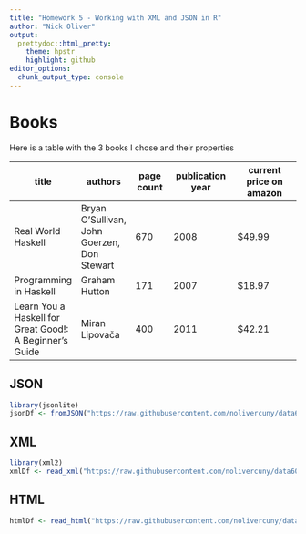 ```yaml
---
title: "Homework 5 - Working with XML and JSON in R"
author: "Nick Oliver"
output:
  prettydoc::html_pretty:
    theme: hpstr
    highlight: github
editor_options: 
  chunk_output_type: console
---
```


# Books 

Here is a table with the 3 books I chose and their properties

|title|authors|page count|publication year|current price on amazon|
|-----|-------|----------|----------------|-----------------------|
|Real World Haskell|Bryan O'Sullivan, John Goerzen, Don Stewart|670|2008|$49.99|
|Programming in Haskell|Graham Hutton|171|2007|$18.97|
|Learn You a Haskell for Great Good!: A Beginner's Guide|Miran Lipovača|400|2011|$42.21|

## JSON

```r
library(jsonlite)
jsonDf <- fromJSON("https://raw.githubusercontent.com/nolivercuny/data607/master/homework5/books.json")
```

## XML

```r
library(xml2)
xmlDf <- read_xml("https://raw.githubusercontent.com/nolivercuny/data607/master/homework5/books.xml")
```


## HTML

```r
htmlDf <- read_html("https://raw.githubusercontent.com/nolivercuny/data607/master/homework5/books.html")
```


